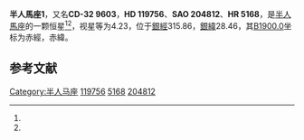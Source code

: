 {{Starbox begin
| name = 半人馬座1
}}
{{Starbox observe
| epoch = [[J2000.0|J2000.0]]
| constell = [[半人馬座|半人馬座]]<ref name=SIMBAD>{{cite web
 | url=http://simbad.u-strasbg.fr/simbad/sim-id?Ident=HR+5168
 | title=Pulsating variable Star
 | publisher=Centre de Données astronomiques de Strasbourg
 | work=SIMBAD
 | accessdate=2012-07-13
 | archive-date=2019-05-14
 | archive-url=https://web.archive.org/web/20190514035511/http://simbad.u-strasbg.fr/simbad/sim-id?Ident=HR+5168
 | dead-url=no
 }}</ref><ref name=DATA>{{cite web
 | url=http://vizier.u-strasbg.fr/viz-bin/VizieR-5?-out.add=.&-source=5050&-corr=PK=HR&-out.max=9999&HR=5168
 | title=VizieR Detailed Page
 | accessdate=2012-07-13
 | archive-date=2016-03-05
 | archive-url=https://web.archive.org/web/20160305050202/http://vizier.u-strasbg.fr/viz-bin/VizieR-5?-out.add=.&-source=5050&-corr=PK=HR&-out.max=9999&HR=5168
 | dead-url=no
 }}</ref>
| 星官 = 
| ra = {{RA|13|45|41.2}}<ref name=SIMBAD /><ref name=DATA />
| dec = {{DEC|-33|2|38}}<ref name=SIMBAD /><ref name=DATA />
| appmag_v = 4.23<ref name=SIMBAD /><ref name=DATA />
}}
{{Starbox character
| class = F3IV<ref name=SIMBAD /><ref name=DATA />
| b-v = 0.38<ref name=SIMBAD /><ref name=DATA />
| u-b = 0<ref name=SIMBAD /><ref name=DATA />
| r-i = 0.21<ref name=SIMBAD /><ref name=DATA />
| variable = 
}}
{{Starbox astrometry
| radial_v = 0
| prop_mo_ra = -22
| parallax = 0.051
| p_error = 
}}
{{Starbox catalog
| names =CD-32 9603，[[SAO星表|SAO]] 204812，[[HD星表|HD]] 119756，[[HR星表|HR]] 5168}}
{{Starbox reference |Simbad=HR+5168}}
{{Starbox end}}

'''半人馬座1'''，又名'''CD-32 9603'''，'''HD 119756'''、'''SAO 204812'''、'''HR 5168'''，是[[半人馬座|半人馬座]]的一颗恒星<ref name=SIMBAD /><ref name=DATA />，视星等为4.23，位于[[銀道座標系|銀經]]315.86，[[銀道座標系|銀緯]]28.46，其[[B1900.0|B1900.0]]坐标为赤經{{RA|13|40|0.2}}，赤緯{{DEC|-32|28.46|17}}。

== 参考文献 ==
{{reflist}}

{{star-stub}}

{{半人馬座恒星}}
{{星官|柱|11|0|角宿}}
[[Category:半人马座|Category:半人马座]]
[[Category:HD和HDE天體|119756]]
[[Category:HR天體|5168]]
[[Category:SAO天體|204812]]